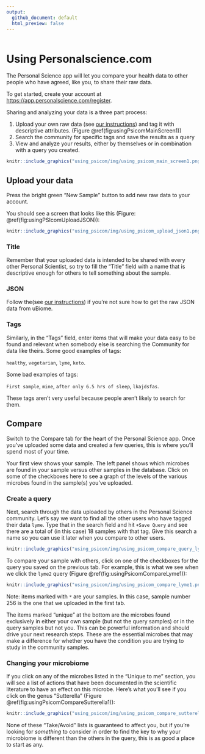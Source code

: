 ```yaml
---
output:
  github_document: default
  html_preview: false
---
```

```r
```


# Using Personalscience.com {#using_psicom}

The Personal Science app will let you compare your health data to other people who have agreed, like you, to share their raw data.

To get started, create your account at [https://app.personalscience.com/register](https://app.personalscience.com/register).

Sharing and analyzing your data is a three part process:

1. Upload your own raw data (see [our instructions](#downloaduBiome)) and tag it with descriptive attributes. (Figure \@ref(fig:usingPsicomMainScreen1))
2. Search the community for specific tags and save the results as a query
3. View and analyze your results, either by themselves or in combination with a query you created.

```r
knitr::include_graphics("using_psicom/img/using_psicom_main_screen1.png")

```

## Upload your data

Press the bright green "New Sample" button to add new raw data to your account.

You should see a screen that looks like this (Figure: \@ref(fig:usingPSIcomUploadJSON)):

```r
knitr::include_graphics("using_psicom/img/using_psicom_upload_json1.png")

```

### Title

Remember that your uploaded data is intended to be shared with every other Personal Scientist, so try to fill the "Title" field with a name that is descriptive enough for others to tell something about the sample. 


### JSON

Follow the(see [our instructions](#downloaduBiome)) if you're not sure how to get the raw JSON data from uBiome.


### Tags

Similarly, in the "Tags" field, enter items that will make your data easy to be found and relevant when somebody else is searching the Community for data like theirs. Some good examples of tags:

  `healthy`, `vegetarian`, `lyme`, `keto`.

Some bad examples of tags:

`First sample`, `mine`, `after only 6.5 hrs of sleep`, `lkajdsfas`.

These tags aren't very useful because people aren't likely to search for them.


## Compare

Switch to the Compare tab for the heart of the Personal Science app. Once you've uploaded some data and created a few queries, this is where you'll spend most of your time.


Your first view shows your sample. The left panel shows which microbes are found in your sample versus other samples in the database. Click on some of the checkboxes here to see a graph of the levels of the various microbes found in the sample(s) you've uploaded.




### Create a query

Next, search through the data uploaded by others in the Personal Science community. Let's say we want to find all the other users who have tagged their data `lyme`. Type that in the search field and hit `+Save Query` and see there are a total of (in this case) 18 samples with that tag. Give this search a name so you can use it later when you compare to other users.

```r
knitr::include_graphics("using_psicom/img/using_psicom_compare_query_lyme1.png")

```


To compare your sample with others, click on one of the checkboxes for the query you saved on the previous tab. For example, this is what we see when we click the `lyme2` query (Figure \@ref(fig:usingPsicomCompareLyme1)):


```r
knitr::include_graphics("using_psicom/img/using_psicom_compare_lyme1.png")

```

Note: items marked with `*` are your samples. In this case, sample number 256 is the one that we uploaded in the first tab.

The items marked "unique" at the bottom are the microbes found exclusively in either your own sample (but not the query samples) or in the query samples but not you. This can be powerful information and should drive your next research steps. These are the essential microbes that may make a difference for whether you have the condition you are trying to study in the community samples. 

### Changing your microbiome

If you click on any of the microbes listed in the "Unique to me" section, you will see a list of actions that have been documented in the scientific literature to have an effect on this microbe. Here's what you'll see if you click on the genus "Sutterella" (Figure \@ref(fig:usingPsicomCompareSutterella1)):


```r
knitr::include_graphics("using_psicom/img/using_psicom_compare_sutterella1.png")

```

None of these "Take/Avoid" lists is guaranteed to affect you, but if you're looking for _something_ to consider in order to find the key to why your microbiome is different than the others in the query, this is as good a place to start as any.

